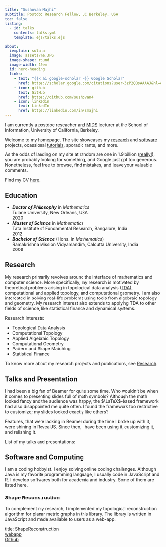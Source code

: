 ```yaml
---
title: "Sushovan Majhi"
subtitle: Postdoc Research Fellow, UC Berkeley, USA
toc: false
listing: 
  - id: talks
    contents: talks.yml
    template: ejs/talks.ejs

about: 
  template: solana
  image: assets/me.JPG
  image-shape: round
  image-width: 10em
  id: hero-heading
  links: 
    - text: "{{< ai google-scholar >}} Google Scholar"
      href: https://scholar.google.com/citations?user=3zP2QQsAAAAJ&hl=en&oi=ao
    - icon: github
      text: GitHub
      href: https://github.com/sushovan4
    - icon: linkedin
      text: LinkedIn
      href: https://linkedin.com/in/smajhi
---
```


::: {#hero-heading}
I am currently a postdoc reseacher and [MIDS](https://ischoolonline.berkeley.edu/data-science/) lecturer at the School of Information, University of California, Berkeley.

Welcome to my homepage. The site showcases my [research](#research) and [software](#software-and-computing) projects, ocassional [tutorials](/tutorials/), sporadic rants, and more.

As the odds of landing on my site at random are one in 1.9 billion ([really!](https://www.internetlivestats.com/watch/websites/)), you are probably looking for something, and Google just got too generous. Nonetheless, feel free to browse, find mistakes, and leave your valuable comments.

Find my CV [here](assets/cv.pdf).
:::

## Education
<ul class="timeline">
  <li class="item">
    ***Doctor of Philosophy*** in *Mathematics*  
    Tulane University, New Orleans, USA
    <div class="year">2020</div>
  </li>
  <li class="item">
    ***Master of Science*** in *Mathematics*  
    Tata Institute of Fundamental Research, Bangalore, India
    <div class="year">2012</div>
  </li>
  <li class="item">
    ***Bachelor of Science*** (Hons. in *Mathematics*)  
    Ramakrishna Mission Vidyamandira, Calcutta University, India
    <div class="year">2009</div>
  </li>
</ul>


## Research
My research primarily revolves around the interface of mathematics and computer science. More specifically, my research is motivated by theoretical problems arising in topological data analysis ([TDA](https://en.wikipedia.org/wiki/Topological_data_analysis)), computational and applied topology, and computational geometry. I am also interested in solving real-life problems using tools from algebraic topology and geometry. My research interest also extends to applying TDA to other fields of science, like statistical finance and dynamical systems. 

Research Interests:  

- Topological Data Analysis  
- Computational Topology  
- Applied Algebraic Topology  
- Computational Geometry  
- Pattern and Shape Matching
- Statistical Finance

To know more about my research projects and publications, see [Research](research/index.qmd).

## Talks and Presentation
I had been a big fan of Beamer for quite some time. Who wouldn't be when it comes to presenting slides full of math symbols? Although the math looked fancy and the audience was happy, the $\LaTeX$-based framework had also disappointed me quite often. I found the framework too restrictive to customize; my slides looked exactly like others'!

Features, that were lacking in Beamer during the time I broke up with it, were shining in RevealJS. Since then, I have been using it, customizing it, and relishing it.

List of my talks and presentations:    

::: {#talks}
:::

## Software and Computing
I am a coding hobbyist. I enjoy solving online coding challenges. Although Java is my favorite programming language, I usually code in JavaScript and R. I develop softwares both for academia and industry. Some of them are listed here.

### Shape Reconstruction
To complement my research, I implemented my topological reconstruction algorithm for planar metric graphs in this library.  The library is written in JavaScript and made available to users as a web-app.  

title: ShapeReconstruction  
[webapp](http://smajhi.com/shape-reconstruction)  
[Github](https://github.com/sushovan4/shape-reconstruction)  
